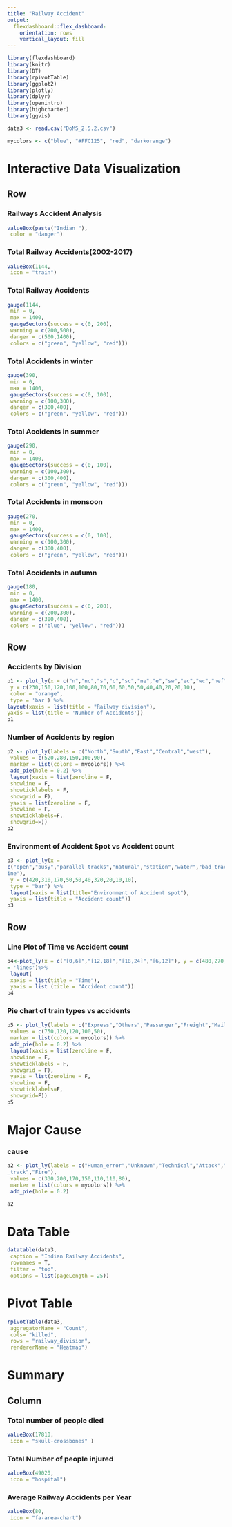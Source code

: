 ```yaml
---
title: "Railway Accident"
output: 
  flexdashboard::flex_dashboard:
    orientation: rows
    vertical_layout: fill
---
```


```r
library(flexdashboard)
library(knitr)
library(DT)
library(rpivotTable)
library(ggplot2)
library(plotly)
library(dplyr)
library(openintro)
library(highcharter)
library(ggvis)
```
```r
data3 <- read.csv("DoMS_2.5.2.csv")
```
```r
mycolors <- c("blue", "#FFC125", "red", "darkorange")
```
Interactive Data Visualization
====================================
Row
-------------------------------------

### Railways Accident Analysis
```r
valueBox(paste("Indian "),
 color = "danger")
```

### Total Railway Accidents(2002-2017)
```r
valueBox(1144,
 icon = "train")
```

### **Total Railway Accidents**
```r
gauge(1144,
 min = 0,
 max = 1400,
 gaugeSectors(success = c(0, 200),
 warning = c(200,500),
 danger = c(500,1400),
 colors = c("green", "yellow", "red")))
```

### **Total Accidents in winter**
```r
gauge(390,
 min = 0,
 max = 1400,
 gaugeSectors(success = c(0, 100),
 warning = c(100,300),
 danger = c(300,400),
 colors = c("green", "yellow", "red")))
```

### **Total Accidents in summer**
```r
gauge(290,
 min = 0,
 max = 1400,
 gaugeSectors(success = c(0, 100),
 warning = c(100,300),
 danger = c(300,400),
 colors = c("green", "yellow", "red")))
```

### **Total Accidents in monsoon**
```r
gauge(270,
 min = 0,
 max = 1400,
 gaugeSectors(success = c(0, 100),
 warning = c(100,300),
 danger = c(300,400),
 colors = c("green", "yellow", "red")))
```

### **Total Accidents in autumn**
```r
gauge(180,
 min = 0,
 max = 1400,
 gaugeSectors(success = c(0, 200),
 warning = c(200,300),
 danger = c(300,400),
 colors = c("blue", "yellow", "red")))
```

Row
-------------------------------
### Accidents by Division
```r
p1 <- plot_ly(x = c("n","nc","s","c","sc","ne","e","sw","ec","wc","nef","eco","k","w","se","nw"),
 y = c(230,150,120,100,100,80,70,60,60,50,50,40,40,20,20,10),
 color = "orange",
 type = 'bar') %>%
layout(xaxis = list(title = "Railway division"),
yaxis = list(title = 'Number of Accidents'))
p1
```

### Number of Accidents by region
```r
p2 <- plot_ly(labels = c("North","South","East","Central","west"),
 values = c(520,280,150,100,90),
 marker = list(colors = mycolors)) %>%
 add_pie(hole = 0.2) %>%
 layout(xaxis = list(zeroline = F,
 showline = F,
 showticklabels = F,
 showgrid = F),
 yaxis = list(zeroline = F,
 showline = F,
 showticklabels=F,
 showgrid=F))
p2
```

### Environment of Accident Spot vs Accident count
```r
p3 <- plot_ly(x =
c("open","busy","parallel_tracks","natural","station","water","bad_track","trees","others","loop_l
ine"),
 y = c(420,310,170,50,50,40,320,20,10,10),
 type = "bar") %>%
 layout(xaxis = list(title="Environment of Accident spot"),
 yaxis = list(title = "Accident count"))
p3
```

Row
------------------------------------
### Line Plot of Time vs Accident count
```r
p4<-plot_ly(x = c("[0,6]","[12,18]","[18,24]","[6,12]"), y = c(480,270,260,150), type = 'scatter', mode
= 'lines')%>%
 layout(
 xaxis = list(title = "Time"),
 yaxis = list (title = "Accident count"))
p4
```

### Pie chart of train types vs accidents
```r
p5 <- plot_ly(labels = c("Express","Others","Passenger","Freight","Mail"),
 values = c(750,120,120,100,50),
 marker = list(colors = mycolors)) %>%
 add_pie(hole = 0.2) %>%
 layout(xaxis = list(zeroline = F,
 showline = F,
 showticklabels = F,
 showgrid = F),
 yaxis = list(zeroline = F,
 showline = F,
 showticklabels=F,
 showgrid=F))
p5
```

Major Cause
========================================
### cause
```r
a2 <- plot_ly(labels = c("Human_error","Unknown","Technical","Attack","Natural","Unclear
_track","Fire"),
 values = c(330,200,170,150,110,110,80),
 marker = list(colors = mycolors)) %>%
 add_pie(hole = 0.2)

a2
```

Data Table
========================================
```r
datatable(data3,
 caption = "Indian Railway Accidents",
 rownames = T,
 filter = "top",
 options = list(pageLength = 25))
```

Pivot Table
=========================================
```r
rpivotTable(data3,
 aggregatorName = "Count",
 cols= "killed",
 rows = "railway_division",
 rendererName = "Heatmap")
```

Summary {data-orientation=columns} 
===========================================
Column
-----------------------------------
### Total number of people died
```r
valueBox(17810,
 icon = "skull-crossbones" )
```

### Total Number of people injured
```r
valueBox(49020,
 icon = "hospital")
```

### Average Railway Accidents per Year
```r
valueBox(80,
 icon = "fa-area-chart")
```
